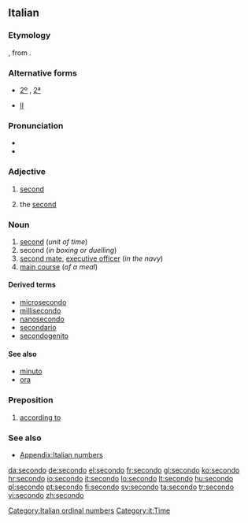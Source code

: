 ==Italian==
{{ordinalbox|it|1st|2nd|3rd|primo|terzo|card=due}}

===Etymology===
{{etyl|la|it}} {{term|secundus||he who [[follow]]s, second}}, from {{term|sequor||to follow}}.

===Alternative forms===
* {{qualifier|abbreviation}} [[2º]] {{m}}, [[2ª]] {{f}}
* {{sense|in names of monarchs and popes|the second}} {{qualifier|abbreviation}} [[II]]

===Pronunciation===
* {{IPA|lang=it|/seˈkondo/}}
* {{audio|It-un secondo.ogg|Audio}}

===Adjective===
{{it-adj|second}}

# {{context|before the noun}} [[second]]
# {{context|in names of monarchs and popes|after the name}} the [[second]]

===Noun===
{{it-noun|second|m|o|i}}

# [[second]] (''unit of time'')
# second (''in boxing or duelling'')
# [[second mate]], [[executive officer]] (''in the navy'')
# [[main course]] (''of a meal'')

====Derived terms====
* [[microsecondo]]
* [[millisecondo]]
* [[nanosecondo]]
* [[secondario]]
* [[secondogenito]]

====See also====
* [[minuto]]
* [[ora]]

===Preposition===
{{infl|it|preposition}}

# [[according to]]

===See also===
* [[Appendix:Italian numbers]]

[[Category:Italian ordinal numbers]]
[[Category:it:Time]]

[[da:secondo]]
[[de:secondo]]
[[el:secondo]]
[[fr:secondo]]
[[gl:secondo]]
[[ko:secondo]]
[[hr:secondo]]
[[io:secondo]]
[[it:secondo]]
[[lo:secondo]]
[[lt:secondo]]
[[hu:secondo]]
[[pl:secondo]]
[[pt:secondo]]
[[fi:secondo]]
[[sv:secondo]]
[[ta:secondo]]
[[tr:secondo]]
[[vi:secondo]]
[[zh:secondo]]